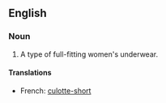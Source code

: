 ==English==
{{wikipedia}}
===Noun===
{{en-noun|sg=|pl=[[French]] [[knickers]]}}

# {{UK}} A type of full-fitting women's underwear.

====Translations====
*French: [[culotte-short]] {{f}}